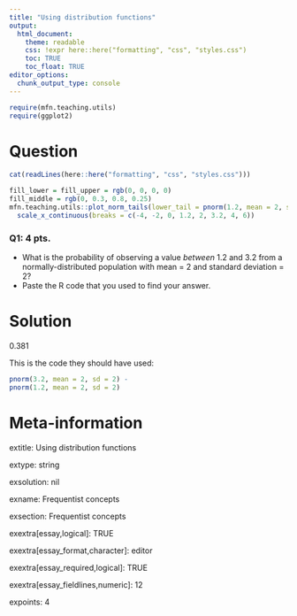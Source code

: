 ```yaml
---
title: "Using distribution functions"
output:  
  html_document:
    theme: readable
    css: !expr here::here("formatting", "css", "styles.css")
    toc: TRUE
    toc_float: TRUE
editor_options: 
  chunk_output_type: console
---
```


```r
require(mfn.teaching.utils)
require(ggplot2)
```



Question
========

```r
cat(readLines(here::here("formatting", "css", "styles.css")))
```

```r
fill_lower = fill_upper = rgb(0, 0, 0, 0)
fill_middle = rgb(0, 0.3, 0.8, 0.25)
mfn.teaching.utils::plot_norm_tails(lower_tail = pnorm(1.2, mean = 2, sd = 2), upper_tail = pnorm(3.2, mean = 2, sd = 2), fill_lower = fill_lower, fill_upper = fill_upper, fill_middle = fill_middle, pop_mean = 2, pop_sd = 2) +
  scale_x_continuous(breaks = c(-4, -2, 0, 1.2, 2, 3.2, 4, 6))
```


<div class="questionborder">
### Q1: 4 pts.

- What is the probability of observing a value *between* 1.2 and 3.2 from a normally-distributed population with mean = 2 and standard deviation = 2?
- Paste the R code that you used to find your answer.

</div>







Solution
========

0.381

This is the code they should have used:

```r
pnorm(3.2, mean = 2, sd = 2) -
pnorm(1.2, mean = 2, sd = 2)
```






Meta-information
================

extitle: Using distribution functions

extype: string

exsolution: nil

exname: Frequentist concepts

exsection: Frequentist concepts

exextra[essay,logical]: TRUE

exextra[essay_format,character]: editor

exextra[essay_required,logical]: TRUE

exextra[essay_fieldlines,numeric]: 12

expoints: 4

